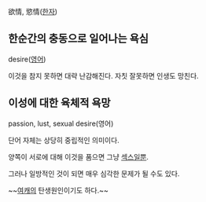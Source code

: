 欲情, 慾情([[한자]])

== 한순간의 충동으로 일어나는 욕심 ==
desire([[영어]])

이것을 참지 못하면 대략 난감해진다. 자칫 잘못하면 인생도 망친다. 


== 이성에 대한 육체적 욕망 ==
passion, lust, sexual desire(영어)

단어 자체는 상당히 중립적인 의미이다.

양쪽이 서로에 대해 이것을 품으면 그냥 [[섹스]]일뿐.

그러나 일방적인 것이 되면 매우 심각한 문제가 될 수도 있다.

~~[[여캐]]의 탄생원인이기도 하다.~~
